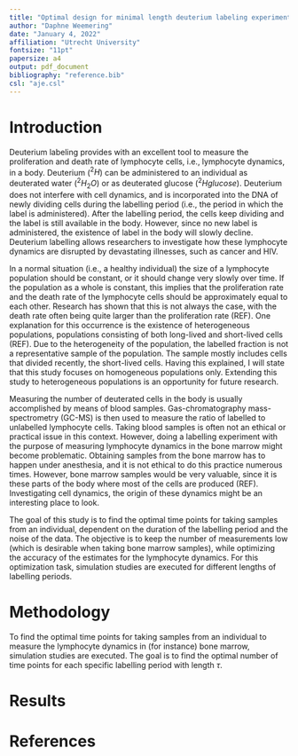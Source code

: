 ```yaml
---
title: "Optimal design for minimal length deuterium labeling experiments in homogenous cell populations"
author: "Daphne Weemering"
date: "January 4, 2022"
affiliation: "Utrecht University"
fontsize: "11pt"
papersize: a4
output: pdf_document
bibliography: "reference.bib"
csl: "aje.csl"
---
```


\newpage
# Introduction
Deuterium labeling provides with an excellent tool to measure the proliferation and death rate of lymphocyte cells, i.e., lymphocyte dynamics, in a body. Deuterium ($^2H$) can be administered to an individual as deuterated water ($^2H_2O$) or as deuterated glucose ($^2H glucose)$. Deuterium does not interfere with cell dynamics, and is incorporated into the DNA of newly dividing cells during the labelling period (i.e., the period in which the label is administered). After the labelling period, the cells keep dividing and the label is still available in the body. However, since no new label is administered, the existence of label in the body will slowly decline. Deuterium labelling allows researchers to investigate how these lymphocyte dynamics are disrupted by devastating illnesses, such as cancer and HIV. 

In a normal situation (i.e., a healthy individual) the size of a lymphocyte population should be constant, or it should change very slowly over time. If the population as a whole is constant, this implies that the proliferation rate and the death rate of the lymphocyte cells should be approximately equal to each other. Research has shown that this is not always the case, with the death rate often being quite larger than the proliferation rate (REF). One explanation for this occurrence is the existence of heterogeneous populations, populations consisting of both long-lived and short-lived cells (REF). Due to the heterogeneity of the population, the labelled fraction is not a representative sample of the population. The sample mostly includes cells that divided recently, the short-lived cells. Having this explained, I will state that this study focuses on homogeneous populations only. Extending this study to heterogeneous populations is an opportunity for future research. 

Measuring the number of deuterated cells in the body is usually accomplished by means of blood samples. Gas-chromatography mass-spectrometry (GC-MS) is then used to measure the ratio of labelled to unlabelled lymphocyte cells. Taking blood samples is often not an ethical or practical issue in this context. However, doing a labelling experiment with the purpose of measuring lymphocyte dynamics in the bone marrow might become problematic. Obtaining samples from the bone marrow has to happen under anesthesia, and it is not ethical to do this practice numerous times. However, bone marrow samples would be very valuable, since it is these parts of the body where most of the cells are produced (REF). Investigating cell dynamics, the origin of these dynamics might be an interesting place to look. 

The goal of this study is to find the optimal time points for taking samples from an individual, dependent on the duration of the labelling period and the noise of the data. The objective is to keep the number of measurements low (which is desirable when taking bone marrow samples), while optimizing the accuracy of the estimates for the lymphocyte dynamics. For this optimization task, simulation studies are executed for different lengths of labelling periods.


\newpage
# Methodology
To find the optimal time points for taking samples from an individual to measure the lymphocyte dynamics in (for instance) bone marrow, simulation studies are executed. The goal is to find the optimal number of time points for each specific labelling period with length $\tau$. 



\newpage
# Results





\newpage
# References
<div id="refs"></div>
